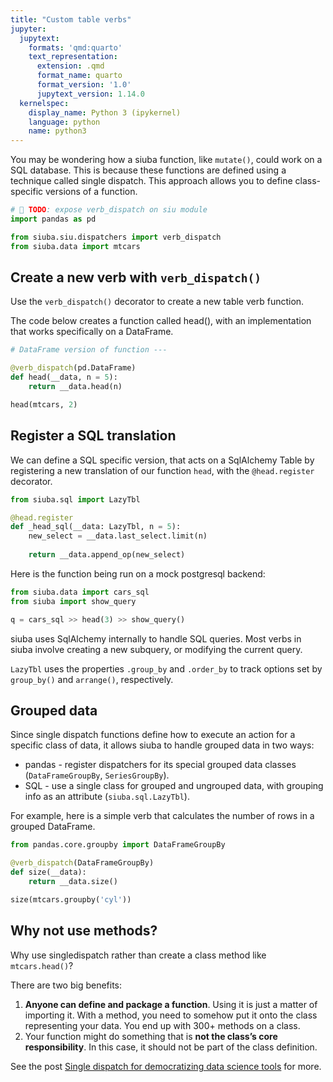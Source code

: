 ```yaml
---
title: "Custom table verbs"
jupyter:
  jupytext:
    formats: 'qmd:quarto'
    text_representation:
      extension: .qmd
      format_name: quarto
      format_version: '1.0'
      jupytext_version: 1.14.0
  kernelspec:
    display_name: Python 3 (ipykernel)
    language: python
    name: python3
---
```


You may be wondering how a siuba function, like `mutate()`, could work on a SQL database.
This is because these functions are defined using a technique called single dispatch.
This approach allows you to define class-specific versions of a function.

```python
# 🚧 TODO: expose verb_dispatch on siu module
import pandas as pd

from siuba.siu.dispatchers import verb_dispatch
from siuba.data import mtcars
```

## Create a new verb with `verb_dispatch()`

Use the `verb_dispatch()` decorator to create a new table verb function.

The code below creates a function called head(), with an implementation that works specifically on a DataFrame.

```python

# DataFrame version of function ---

@verb_dispatch(pd.DataFrame)
def head(__data, n = 5):
    return __data.head(n)

head(mtcars, 2)
```

## Register a SQL translation

We can define a SQL specific version, that acts on a SqlAlchemy Table by registering a new translation of our function `head`, with the `@head.register` decorator.

```python
from siuba.sql import LazyTbl

@head.register
def _head_sql(__data: LazyTbl, n = 5):
    new_select = __data.last_select.limit(n)
    
    return __data.append_op(new_select)
```

Here is the function being run on a mock postgresql backend:

```python
from siuba.data import cars_sql
from siuba import show_query

q = cars_sql >> head(3) >> show_query()
```

:::{.callout-note}
siuba uses SqlAlchemy internally to handle SQL queries. Most verbs in siuba involve
creating a new subquery, or modifying the current query.

`LazyTbl` uses the properties `.group_by` and `.order_by` to track options set by 
`group_by()` and `arrange()`, respectively.
:::

## Grouped data

Since single dispatch functions define how to execute an action for a specific class of data, it allows siuba to handle grouped data in two ways:

* pandas - register dispatchers for its special grouped data classes (`DataFrameGroupBy`, `SeriesGroupBy`).
* SQL - use a single class for grouped and ungrouped data, with grouping info as an attribute (`siuba.sql.LazyTbl`).

For example, here is a simple verb that calculates the number of rows in a grouped DataFrame.

```python
from pandas.core.groupby import DataFrameGroupBy

@verb_dispatch(DataFrameGroupBy)
def size(__data):
    return __data.size()

size(mtcars.groupby('cyl'))
```

## Why not use methods?

Why use singledispatch rather than create a class method like `mtcars.head()`?

There are two big benefits:

1. **Anyone can define and package a function**. Using it is just a matter of importing it. With a method, you need to somehow put it onto the class representing your data. You end up with 300+ methods on a class.
2. Your function might do something that is **not the class's core responsibility**. In this case, it should not be part of the class definition.

See the post [Single dispatch for democratizing data science tools](https://mchow.com/posts/2020-02-24-single-dispatch-data-science/) for more.

